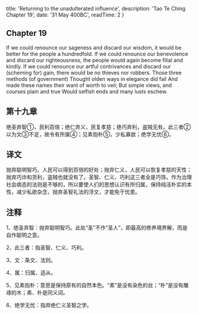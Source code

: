 
  title: 'Returning to the unadulterated influence',
  description: 'Tao Te Ching Chapter 19',
  date: '31 May 400BC',
  readTime: 2
}


## Chapter 19

If we could renounce our sageness and discard our wisdom, it would be better for the people a hundredfold. If we could renounce our benevolence and discard our righteousness, the people would again become filial and kindly. If we could renounce our artful contrivances and discard our (scheming for) gain, there would be no thieves nor robbers.
Those three methods (of government)
Thought olden ways in elegance did fail
And made these names their want of worth to veil;
But simple views, and courses plain and true
Would selfish ends and many lusts eschew.

## 第十九章

绝圣弃智①，民利百倍；绝仁弃义，民复孝慈；绝巧弃利，盗贼无有。此三者②以为文③不足，故令有所属④；见素抱朴⑤，少私寡欲；绝学无忧⑥。

## 译文

抛弃聪明智巧，人民可以得到百倍的好处；抛弃仁义，人民可以恢复孝慈的天性；抛弃巧诈和货利，盗贼也就没有了。圣智、仁义、巧利这三者全是巧饰，作为治理社会病态的法则是不够的，所以要使人们的思想认识有所归属，保持纯洁朴实的本性，减少私欲杂念，抛弃圣智礼法的浮文，才能免于忧患。


## 注释

1、绝圣弃智：抛弃聪明智巧。此处“圣”不作“圣人”，即最高的修养境界解，而是自作聪明之意。

2、此三者：指圣智、仁义、巧利。

3、文：条文、法则。

4、属：归属、适从。

5、见素抱朴：意思是保持原有的自然本色。“素”是没有染色的丝；“朴”是没有雕琢的木；素、朴是同义词。

6、绝学无忧：指弃绝仁义圣智之学。

